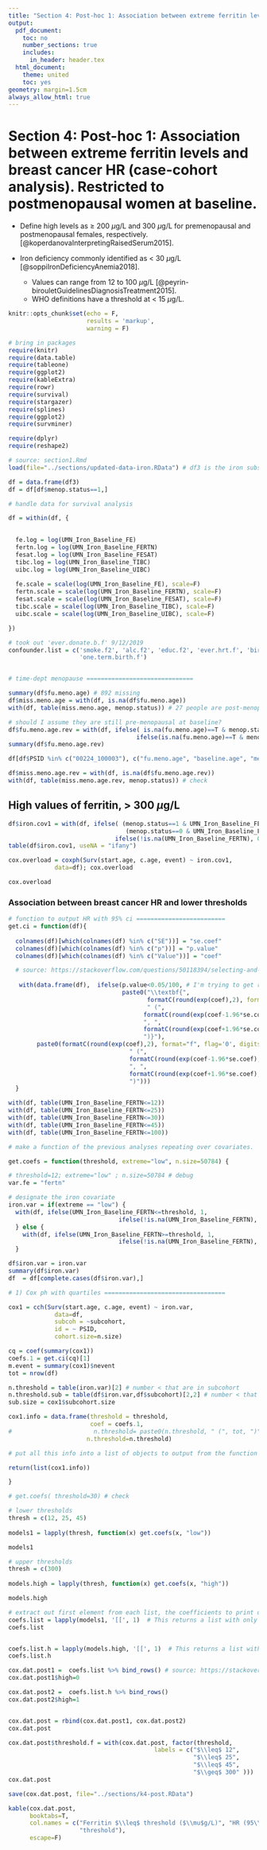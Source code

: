 ```yaml
---
title: "Section 4: Post-hoc 1: Association between extreme ferritin levels and breast cancer risk (case-cohort analysis). Restricted to postmenopausal women at baseline."
output:
  pdf_document:
    toc: no
    number_sections: true
    includes:
      in_header: header.tex 
  html_document:
    theme: united
    toc: yes
geometry: margin=1.5cm
always_allow_html: true
---
```



# Section 4: Post-hoc 1: Association between extreme ferritin levels and breast cancer HR (case-cohort analysis). Restricted to postmenopausal women at baseline.


- Define high levels as $\geq$ 200 $\mu$g/L and 300 $\mu$g/L for premenopausal and postmenopausal females, respectively. [@koperdanovaInterpretingRaisedSerum2015].

- Iron deficiency commonly identified as < 30 $\mu$g/L [@soppiIronDeficiencyAnemia2018].
    - Values can range from 12 to 100 $\mu$g/L [@peyrin-birouletGuidelinesDiagnosisTreatment2015]. 
    - WHO definitions have a threshold at < 15 $\mu$g/L. 

```r
knitr::opts_chunk$set(echo = F, 
                      results = 'markup',
                      warning = F)

```


```r
# bring in packages
require(knitr)
require(data.table)
require(tableone)
require(ggplot2)
require(kableExtra)
require(rowr)
require(survival)
require(stargazer)
require(splines)
require(ggplot2)
require(survminer)

require(dplyr)
require(reshape2)
```


```r

# source: section1.Rmd
load(file="../sections/updated-data-iron.RData") # df3 is the iron subset

df = data.frame(df3)
df = df[df$menop.status==1,]

```


```r

# handle data for survival analysis

df = within(df, {

  
  fe.log = log(UMN_Iron_Baseline_FE)
  fertn.log = log(UMN_Iron_Baseline_FERTN)
  fesat.log = log(UMN_Iron_Baseline_FESAT)
  tibc.log = log(UMN_Iron_Baseline_TIBC)
  uibc.log = log(UMN_Iron_Baseline_UIBC)
    
  fe.scale = scale(log(UMN_Iron_Baseline_FE), scale=F)
  fertn.scale = scale(log(UMN_Iron_Baseline_FERTN), scale=F)
  fesat.scale = scale(log(UMN_Iron_Baseline_FESAT), scale=F)
  tibc.scale = scale(log(UMN_Iron_Baseline_TIBC), scale=F)
  uibc.scale = scale(log(UMN_Iron_Baseline_UIBC), scale=F)

})

# took out 'ever.donate.b.f' 9/12/2019
confounder.list = c('smoke.f2', 'alc.f2', 'educ.f2', 'ever.hrt.f', 'birth.control.f',
                    'one.term.birth.f')


# time-dept menopause ==============================

summary(df$fu.meno.age) # 892 missing
df$miss.meno.age = with(df, is.na(df$fu.meno.age))
with(df, table(miss.meno.age, menop.status)) # 27 people are post-menopausal at baseline but no age at menopause. Put age at menopause at baseline age.

# should I assume they are still pre-menopausal at baseline?
df$fu.meno.age.rev = with(df, ifelse( is.na(fu.meno.age)==T & menop.status==1, baseline.age,
                                    ifelse(is.na(fu.meno.age)==T & menop.status==0, 99, fu.meno.age )))
summary(df$fu.meno.age.rev)

df[df$PSID %in% c("00224_100003"), c("fu.meno.age", "baseline.age", "menop.status", "fu.meno.age.rev")]

df$miss.meno.age.rev = with(df, is.na(df$fu.meno.age.rev))
with(df, table(miss.meno.age.rev, menop.status)) # check

```

## High values of ferritin, > 300 $\mu$g/L

```r

df$iron.cov1 = with(df, ifelse( (menop.status==1 & UMN_Iron_Baseline_FERTN>300) | 
                                 (menop.status==0 & UMN_Iron_Baseline_FERTN>200), 1,
                              ifelse(!is.na(UMN_Iron_Baseline_FERTN), 0, NA)))
table(df$iron.cov1, useNA = "ifany")

cox.overload = coxph(Surv(start.age, c.age, event) ~ iron.cov1,
             data=df); cox.overload

```

```r
cox.overload
```


### Association between breast cancer HR and lower thresholds


```r

# function to output HR with 95% ci =========================
get.ci = function(df){
  
  colnames(df)[which(colnames(df) %in% c("SE"))] = "se.coef"
  colnames(df)[which(colnames(df) %in% c("p"))] = "p.value"
  colnames(df)[which(colnames(df) %in% c("Value"))] = "coef"

  # source: https://stackoverflow.com/questions/50118394/selecting-and-colouring-single-table-cells-with-kableextra-in-r-markdown-cell-sp
  
   with(data.frame(df),  ifelse(p.value<0.05/100, # I'm trying to get rid of bolding so makeing really extreme.
                                paste0("\\textbf{",
                                       formatC(round(exp(coef),2), format="f", flag='0', digits=2),
                                       " (",
                                      formatC(round(exp(coef-1.96*se.coef),2), format="f", digits=2),
                                      ", ",
                                      formatC(round(exp(coef+1.96*se.coef),2), format="f", digits=2),
                                      ")}"),
        paste0(formatC(round(exp(coef),2), format="f", flag='0', digits=2),
                                  " (",
                                  formatC(round(exp(coef-1.96*se.coef),2), format="f", digits=2),
                                  ", ",
                                  formatC(round(exp(coef+1.96*se.coef),2), format="f", digits=2),
                                  ")")))
  }

```

```r

with(df, table(UMN_Iron_Baseline_FERTN<=12))
with(df, table(UMN_Iron_Baseline_FERTN<=25))
with(df, table(UMN_Iron_Baseline_FERTN<=30))
with(df, table(UMN_Iron_Baseline_FERTN<=45))
with(df, table(UMN_Iron_Baseline_FERTN<=100))


```


```r
# make a function of the previous analyses repeating over covariates.

get.coefs = function(threshold, extreme="low", n.size=50784) {

# threshold=12; extreme="low" ; n.size=50784 # debug
var.fe = "fertn"

# designate the iron covariate  
iron.var = if(extreme == "low") {
  with(df, ifelse(UMN_Iron_Baseline_FERTN<=threshold, 1, 
                               ifelse(!is.na(UMN_Iron_Baseline_FERTN), 0, NA)))
  } else {
    with(df, ifelse(UMN_Iron_Baseline_FERTN>=threshold, 1, 
                               ifelse(!is.na(UMN_Iron_Baseline_FERTN), 0, NA)))
  }

df$iron.var = iron.var
summary(df$iron.var)
df  = df[complete.cases(df$iron.var),]

# 1) Cox ph with quartiles ==================================

cox1 = cch(Surv(start.age, c.age, event) ~ iron.var,
             data=df,
             subcoh = ~subcohort,
             id = ~ PSID,
             cohort.size=n.size)

cq = coef(summary(cox1))
coefs.1 = get.ci(cq)[1]
m.event = summary(cox1)$nevent
tot = nrow(df)

n.threshold = table(iron.var)[2] # number < that are in subcohort
n.threshold.sub = table(df$iron.var,df$subcohort)[2,2] # number < that are in subcohort
sub.size = cox1$subcohort.size

cox1.info = data.frame(threshold = threshold,
                       coef = coefs.1,
#                       n.threshold= paste0(n.threshold, " (", tot, ")" )
                      n.threshold=n.threshold)

# put all this info into a list of objects to output from the function =====================

return(list(cox1.info))

}

# get.coefs( threshold=30) # check

```

```r

# lower thresholds
thresh = c(12, 25, 45)
  
models1 = lapply(thresh, function(x) get.coefs(x, "low"))

models1

```


```r

# upper thresholds
thresh = c(300)
  
models.high = lapply(thresh, function(x) get.coefs(x, "high"))

models.high

```


```r

# extract out first element from each list, the coefficients to print off to table
coefs.list = lapply(models1, '[[', 1)  # This returns a list with only the third element, the extracted coef data frame
coefs.list


coefs.list.h = lapply(models.high, '[[', 1)  # This returns a list with only the third element, the extracted coef data frame
coefs.list.h

cox.dat.post1 =  coefs.list %>% bind_rows() # source: https://stackoverflow.com/questions/2641653/pass-a-data-frame-column-name-to-a-function
cox.dat.post1$high=0

cox.dat.post2 =  coefs.list.h %>% bind_rows() 
cox.dat.post2$high=1


cox.dat.post = rbind(cox.dat.post1, cox.dat.post2)
cox.dat.post

cox.dat.post$threshold.f = with(cox.dat.post, factor(threshold, 
                                         labels = c("$\\leq$ 12",
                                                    "$\\leq$ 25",
                                                    "$\\leq$ 45",
                                                    "$\\geq$ 300" )))
cox.dat.post

save(cox.dat.post, file="../sections/k4-post.RData")

```



```r
kable(cox.dat.post, 
      booktabs=T, 
      col.names = c("Ferritin $\\leq$ threshold ($\\mu$g/L)", "HR (95\\% CI)", "n below", "High/low",
                    "threshold"),
      escape=F)

```

